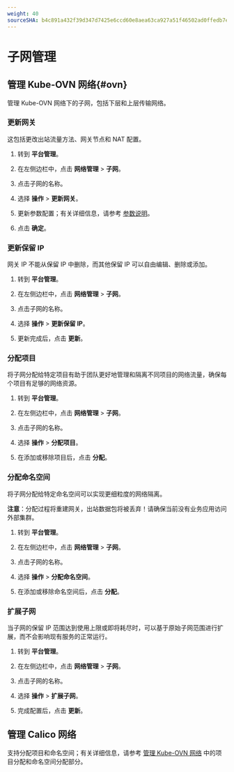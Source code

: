 ```yaml
---
weight: 40
sourceSHA: b4c891a432f39d347d7425e6ccd60e8aea63ca927a51f46502ad0ffedb7e51d6
---
```


# 子网管理

## 管理 Kube-OVN 网络\{#ovn}

管理 Kube-OVN 网络下的子网，包括下层和上层传输网络。

### 更新网关

这包括更改出站流量方法、网关节点和 NAT 配置。

1. 转到 **平台管理**。

2. 在左侧边栏中，点击 **网络管理** > **子网**。

3. 点击子网的名称。

4. 选择 **操作** > **更新网关**。

5. 更新参数配置；有关详细信息，请参考 [参数说明](./subnet_kubeovn_overlay.mdx)。

6. 点击 **确定**。

### 更新保留 IP

网关 IP 不能从保留 IP 中删除，而其他保留 IP 可以自由编辑、删除或添加。

1. 转到 **平台管理**。

2. 在左侧边栏中，点击 **网络管理** > **子网**。

3. 点击子网的名称。

4. 选择 **操作** > **更新保留 IP**。

5. 更新完成后，点击 **更新**。

### 分配项目

将子网分配给特定项目有助于团队更好地管理和隔离不同项目的网络流量，确保每个项目有足够的网络资源。

1. 转到 **平台管理**。

2. 在左侧边栏中，点击 **网络管理** > **子网**。

3. 点击子网的名称。

4. 选择 **操作** > **分配项目**。

5. 在添加或移除项目后，点击 **分配**。

### 分配命名空间

将子网分配给特定命名空间可以实现更细粒度的网络隔离。

**注意**：分配过程将重建网关，出站数据包将被丢弃！请确保当前没有业务应用访问外部集群。

1. 转到 **平台管理**。

2. 在左侧边栏中，点击 **网络管理** > **子网**。

3. 点击子网的名称。

4. 选择 **操作** > **分配命名空间**。

5. 在添加或移除命名空间后，点击 **分配**。

### 扩展子网

当子网的保留 IP 范围达到使用上限或即将耗尽时，可以基于原始子网范围进行扩展，而不会影响现有服务的正常运行。

1. 转到 **平台管理**。

2. 在左侧边栏中，点击 **网络管理** > **子网**。

3. 点击子网的名称。

4. 选择 **操作** > **扩展子网**。

5. 完成配置后，点击 **更新**。

## 管理 Calico 网络

支持分配项目和命名空间；有关详细信息，请参考 [管理 Kube-OVN 网络](#ovn) 中的项目分配和命名空间分配部分。
